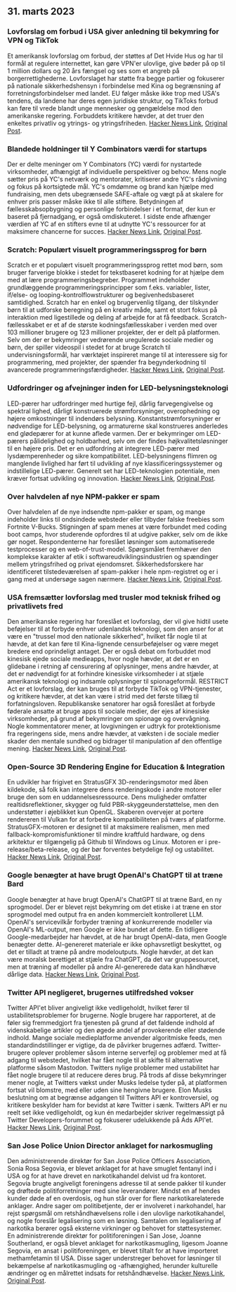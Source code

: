 

<CallToAction />

<Steps>

## 31. marts 2023

### Lovforslag om forbud i USA giver anledning til bekymring for VPN og TikTok

Et amerikansk lovforslag om forbud, der støttes af Det Hvide Hus og har til formål at regulere internettet, kan gøre VPN'er ulovlige, give bøder på op til 1 million dollars og 20 års fængsel og ses som et angreb på borgerrettighederne. Lovforslaget har støtte fra begge partier og fokuserer på nationale sikkerhedshensyn i forbindelse med Kina og begrænsning af forretningsforbindelser med landet. EU følger måske ikke trop med USA's tendens, da landene har deres egen juridiske struktur, og TikToks forbud kan føre til vrede blandt unge mennesker og gengældelse mod den amerikanske regering. Forbuddets kritikere hævder, at det truer den enkeltes privatliv og ytrings- og ytringsfriheden.
[Hacker News Link](http://news.ycombinator.com/item?id=35366955), [Original Post](https://www.youtube.com/watch?v=FWQGA_n5Z4M).

### Blandede holdninger til Y Combinators værdi for startups

Der er delte meninger om Y Combinators (YC) værdi for nystartede virksomheder, afhængigt af individuelle perspektiver og behov. Mens nogle sætter pris på YC's netværk og mentorater, kritiserer andre YC's rådgivning og fokus på kortsigtede mål. YC's omdømme og brand kan hjælpe med fundraising, men dets ubegrænsede SAFE-aftale og vægt på at skalere for enhver pris passer måske ikke til alle stiftere. Betydningen af fællesskabsopbygning og personlige forbindelser i et format, der kun er baseret på fjernadgang, er også omdiskuteret. I sidste ende afhænger værdien af YC af en stifters evne til at udnytte YC's ressourcer for at maksimere chancerne for succes.
[Hacker News Link](http://news.ycombinator.com/item?id=35373019), [Original Post](https://acecreamu.substack.com/p/is-y-combinator-worth-the-money).

### Scratch: Populært visuelt programmeringssprog for børn

Scratch er et populært visuelt programmeringssprog rettet mod børn, som bruger farverige blokke i stedet for tekstbaseret kodning for at hjælpe dem med at lære programmeringsbegreber. Programmet indeholder grundlæggende programmeringsprincipper som f.eks. variabler, lister, if/else- og looping-kontrolflowstrukturer og begivenhedsbaseret samtidighed. Scratch har en enkel og brugervenlig tilgang, der tilskynder børn til at udforske beregning på en kreativ måde, samt et stort fokus på interaktion med ligestillede og deling af arbejde for at få feedback. Scratch-fællesskabet er et af de største kodningsfællesskaber i verden med over 103 millioner brugere og 123 millioner projekter, der er delt på platformen. Selv om der er bekymringer vedrørende uregulerede sociale medier og børn, der spiller videospil i stedet for at bruge Scratch til undervisningsformål, har værktøjet inspireret mange til at interessere sig for programmering, med projekter, der spænder fra begynderkodning til avancerede programmeringsfærdigheder.
[Hacker News Link](http://news.ycombinator.com/item?id=35373052), [Original Post](https://scratch.mit.edu/about).

### Udfordringer og afvejninger inden for LED-belysningsteknologi

LED-pærer har udfordringer med hurtige fejl, dårlig farvegengivelse og spektral lighed, dårligt konstruerede strømforsyninger, overophedning og højere omkostninger til indendørs belysning. Konstantstrømforsyninger er nødvendige for LED-belysning, og armaturerne skal konstrueres anderledes end glødepærer for at kunne aflede varmen. Der er bekymringer om LED-pærers pålidelighed og holdbarhed, selv om der findes højkvalitetsløsninger til en højere pris. Det er en udfordring at integrere LED-pærer med lysdæmperenheder og sikre kompatibilitet. LED-belysningens flimren og manglende livlighed har ført til udvikling af nye klassificeringssystemer og indstillelige LED-pærer. Generelt set har LED-teknologien potentiale, men kræver fortsat udvikling og innovation.
[Hacker News Link](http://news.ycombinator.com/item?id=35371750), [Original Post](https://nymag.com/strategist/article/led-light-bulbs-investigation.html).

### Over halvdelen af nye NPM-pakker er spam

Over halvdelen af de nye indsendte npm-pakker er spam, og mange indeholder links til ondsindede websteder eller tilbyder falske freebies som Fortnite V-Bucks. Stigningen af spam menes at være forbundet med coding boot camps, hvor studerende opfordres til at udgive pakker, selv om de ikke gør noget. Respondenterne har foreslået løsninger som automatiserede testprocesser og en web-of-trust-model. Spørgsmålet fremhæver den komplekse karakter af etik i softwareudviklingsindustrien og spændinger mellem ytringsfrihed og privat ejendomsret. Sikkerhedsforskere har identificeret tilstedeværelsen af spam-pakker i hele npm-registret og er i gang med at undersøge sagen nærmere.
[Hacker News Link](http://news.ycombinator.com/item?id=35370728), [Original Post](https://blog.sandworm.dev/one-in-two-new-npm-packages-is-seo-spam-right-now).

### USA fremsætter lovforslag med trusler mod teknisk frihed og privatlivets fred

Den amerikanske regering har foreslået et lovforslag, der vil give hidtil usete beføjelser til at forbyde enhver udenlandsk teknologi, som den anser for at være en "trussel mod den nationale sikkerhed", hvilket får nogle til at hævde, at det kan føre til Kina-lignende censurbeføjelser og være meget bredere end oprindeligt antaget. Der er også debat om forbuddet mod kinesisk ejede sociale medieapps, hvor nogle hævder, at det er en glidebane i retning af censurering af oplysninger, mens andre hævder, at det er nødvendigt for at forhindre kinesiske virksomheder i at stjæle amerikansk teknologi og indsamle oplysninger til spionageformål. RESTRICT Act er et lovforslag, der kan bruges til at forbyde TikTok og VPN-tjenester, og kritikere hævder, at det kan være i strid med det første tillæg til forfatningsloven. Republikanske senatorer har også foreslået at forbyde føderale ansatte at bruge apps til sociale medier, der ejes af kinesiske virksomheder, på grund af bekymringer om spionage og overvågning. Nogle kommentatorer mener, at lovgivningen er udtryk for protektionisme fra regeringens side, mens andre hævder, at væksten i de sociale medier skader den mentale sundhed og bidrager til manipulation af den offentlige mening.
[Hacker News Link](http://news.ycombinator.com/item?id=35369075), [Original Post](https://www.vice.com/en/article/4a3ddb/restrict-act-insanely-broad-ban-tiktok-vpns).

### Open-Source 3D Rendering Engine for Education & Integration

En udvikler har frigivet en StratusGFX 3D-renderingsmotor med åben kildekode, så folk kan integrere dens renderingskode i andre motorer eller bruge den som en uddannelsesressource. Dens muligheder omfatter realtidsreflektioner, skygger og fuld PBR-skyggeunderstøttelse, men den understøtter i øjeblikket kun OpenGL. Skaberen overvejer at portere rendereren til Vulkan for at forbedre kompatibiliteten på tværs af platforme. StratusGFX-motoren er designet til at maksimere realismen, men med fallback-kompromisfunktioner til mindre kraftfuld hardware, og dens arkitektur er tilgængelig på Github til Windows og Linux. Motoren er i pre-release/beta-release, og der bør forventes betydelige fejl og ustabilitet.
[Hacker News Link](http://news.ycombinator.com/item?id=35370284), [Original Post](https://github.com/KTStephano/StratusGFX).

### Google benægter at have brugt OpenAI's ChatGPT til at træne Bard

Google benægter at have brugt OpenAI's ChatGPT til at træne Bard, en ny sprogmodel. Der er blevet rejst bekymring om det etiske i at træne en stor sprogmodel med output fra en anden kommercielt kontrolleret LLM. OpenAI's servicevilkår forbyder træning af konkurrerende modeller via OpenAI's ML-output, men Google er ikke bundet af dette. En tidligere Google-medarbejder har hævdet, at de har brugt OpenAI-data, men Google benægter dette. AI-genereret materiale er ikke ophavsretligt beskyttet, og det er tilladt at træne på andre modeloutputs. Nogle hævder, at det kan være moralsk berettiget at stjæle fra ChatGPT, da det var gruppesourcet, men at træning af modeller på andre AI-genererede data kan håndhæve dårlige data.
[Hacker News Link](http://news.ycombinator.com/item?id=35370915), [Original Post](https://twitter.com/steventey/status/1641267979399704576).

### Twitter API negligeret, brugernes utilfredshed vokser

Twitter API'et bliver angiveligt ikke vedligeholdt, hvilket fører til ustabilitetsproblemer for brugerne. Nogle brugere har rapporteret, at de føler sig fremmedgjort fra tjenesten på grund af det faldende indhold af videnskabelige artikler og den øgede andel af provokerende eller stødende indhold. Mange sociale medieplatforme anvender algoritmiske feeds, men standardindstillinger er vigtige, da de påvirker brugernes adfærd. Twitter-brugere oplever problemer såsom interne serverfejl og problemer med at få adgang til webstedet, hvilket har fået nogle til at skifte til alternative platforme såsom Mastodon. Twitters nylige problemer med ustabilitet har fået nogle brugere til at reducere deres brug. På trods af disse bekymringer mener nogle, at Twitters vækst under Musks ledelse tyder på, at platformen fortsat vil blomstre, med eller uden sine hengivne brugere. Elon Musks beslutning om at begrænse adgangen til Twitters API er kontroversiel, og kritikere beskylder ham for bevidst at køre Twitter i sænk. Twitters API er nu reelt set ikke vedligeholdt, og kun én medarbejder skriver regelmæssigt på Twitter Developers-forummet og fokuserer udelukkende på Ads API'et.
[Hacker News Link](http://news.ycombinator.com/item?id=35370152), [Original Post](https://snarfed.org/the-twitter-api-is-now-effectively-unmaintained).

### San Jose Police Union Director anklaget for narkosmugling

Den administrerende direktør for San Jose Police Officers Association, Sonia Rosa Segovia, er blevet anklaget for at have smuglet fentanyl ind i USA og for at have drevet en narkotikahandel delvist ud fra kontoret. Segovia brugte angiveligt foreningens adresse til at sende pakker til kunder og drøftede politiforretninger med sine leverandører. Mindst en af hendes kunder døde af en overdosis, og hun står over for flere narkotikarelaterede anklager. Andre sager om politibetjente, der er involveret i narkohandel, har rejst spørgsmål om retshåndhævelsens rolle i den ulovlige narkotikahandel, og nogle foreslår legalisering som en løsning. Samtalen om legalisering af narkotika berører også eksterne virkninger og behovet for støttesystemer. En administrerende direktør for politiforeningen i San Jose, Joanne Southerland, er også blevet anklaget for narkotikasmugling, ligesom Joanne Segovia, en ansat i politiforeningen, er blevet tiltalt for at have importeret methamfetamin til USA. Disse sager understreger behovet for løsninger til bekæmpelse af narkotikasmugling og -afhængighed, herunder kulturelle ændringer og en målrettet indsats for retshåndhævelse.
[Hacker News Link](http://news.ycombinator.com/item?id=35376488), [Original Post](https://www.washingtonexaminer.com/news/crime/san-jose-police-union-director-smuggle-fentanyl-charge).

</Steps>
